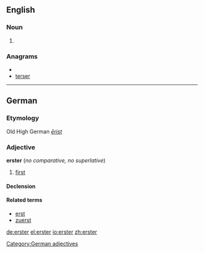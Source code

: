 ==English==

===Noun===
{{en-noun}}

#{{context|New York City|and|New Orleans}} {{eye dialect|oyster}}

===Anagrams===
* {{alphagram|eerrst}}
* [[terser#English|terser]]


----

==German==

===Etymology===
Old High German ''[[ērist]]''

===Adjective===
'''erster''' (''no comparative, no superlative'')

# [[first]]

====Declension====
{{de-decl-adj-notcomp|erst|strong_pred=yes|lemma=erster}}

====Related terms====
* [[erst]]
* [[zuerst]]

[[Category:German adjectives]]

[[de:erster]]
[[el:erster]]
[[io:erster]]
[[zh:erster]]